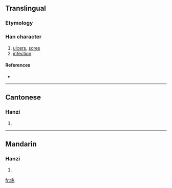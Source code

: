 {{also|瘍}}
==Translingual==

===Etymology===
{{Han simp|瘍|f=昜|t=丿丿𠄎}}

===Han character===
{{Han char|rn=104|rad=疒|as=04|sn=9|four=|canj=大弓尸竹 (KNSH)}}

# [[ulcers]], [[sores]]
# [[infection]]

====References====
* {{Han ref|kx=0769.221|hdz=42661.050|uh=75A1|ud=30113}}

----

==Cantonese==

===Hanzi===
{{yue-hanzi|jyut=|y=yeung4}}

# {{defn|Cantonese}}

----

==Mandarin==

===Hanzi===
{{cmn-hanzi|tra=瘍|pin=[[yáng]] ([[yang2]])|wg=yang<sup>2</sup>}}

# {{defn|Mandarin}}

[[fr:疡]]